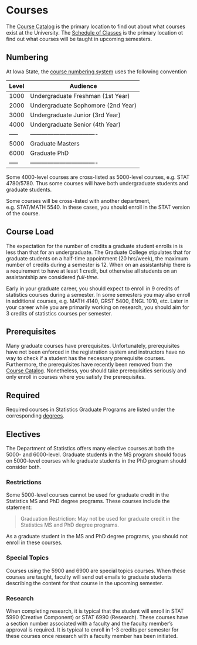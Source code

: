 # Courses

The [Course Catalog](https://catalog.iastate.edu/) is the primary location to 
find out about what courses exist at the University. 
The [Schedule of Classes](https://classes-new.iastate.edu/) is the primary
location ot find out what courses will be taught in upcoming semesters. 


## Numbering

At Iowa State, the 
[course numbering system](https://catalog.iastate.edu/informationaboutcourses/) uses the following convention

|Level|Audience                          |
|-----|----------------------------------|
|1000 |Undergraduate Freshman (1st Year) |
|2000 |Undergraduate Sophomore (2nd Year)|
|3000 |Undergraduate Junior (3rd Year)   |
|4000 |Undergraduate Senior (4th Year)   |
|-----|----------------------------------|
|5000 |Graduate Masters                  |
|6000 |Graduate PhD                      |
|-----|----------------------------------|

Some 4000-level courses are cross-listed as 5000-level courses, 
e.g. STAT 4780/5780. 
Thus some courses will have both undergraduate students and graduate students. 

Some courses will be cross-listed with another department,
e.g. STAT/MATH 5540.
In these cases, you should enroll in the STAT version of the course.



## Course Load

The expectation for the number of credits a graduate student enrolls in is 
less than that for an undergraduate. 
The Graduate College stipulates that for graduate students on a half-time 
appointment (20 hrs/week), the maximum number of credits during a semester is 12. 
When on an assistantship there is a requirement to have at least 1 credit, 
but otherwise all students on an assistantship are considered *full-time*. 

Early in your graduate career, you should expect to enroll in 9 credits of 
statistics courses during a semester. 
In some semesters you may also enroll in additional courses, 
e.g. MATH 4140, GRST 5400, ENGL 1010, etc. 
Later in your career while you are primarily working on research, 
you should aim for 3 credits of statistics courses per semester. 



## Prerequisites

Many graduate courses have prerequisites. 
Unfortunately, prerequisites have not been enforced in the registration system
and instructors have no way to check if a student has the necessary prerequisite
courses. 
Furthermore, the prerequisites have recently been removed from the 
[Course Catalog](https://catalog.iastate.edu/azcourses/stat/). 
Nonetheless, you should take prerequisities seriously and only enroll in courses
where you satisfy the prerequisites. 

## Required

Required courses in Statistics Graduate Programs are listed under the 
corresponding [degrees](../degrees.html).

## Electives

The Department of Statistics offers many elective courses at both the 5000- and
6000-level. 
Graduate students in the MS program should focus on 5000-level courses while
graduate students in the PhD program should consider both. 

### Restrictions

Some 5000-level courses cannot be used for graduate credit in the Statistics
MS and PhD degree programs. 
These courses include the statement:

> Graduation Restriction: May not be used for graduate credit in the Statistics MS and PhD degree programs.

As a graduate student in the MS and PhD degree programs, 
you should not enroll in these courses. 

### Special Topics

Courses using the 5900 and 6900 are special topics courses.
When these courses are taught, faculty will send out emails to graduate students
describing the content for that course in the upcoming semester.

### Research

When completing research, it is typical that the student will enroll in 
STAT 5990 (Creative Component) or STAT 6990 (Research). 
These courses have a section number associated with a faculty and the faculty
member's approval is required. 
It is typical to enroll in 1-3 credits per semester for these courses once
research with a faculty member has been initiated.

